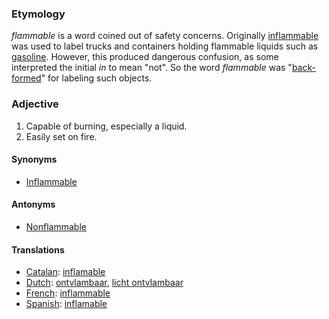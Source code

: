 ===Etymology===
''flammable'' is a word coined out of safety concerns.  Originally [[inflammable]] was used to label trucks and containers holding flammable liquids such as [[gasoline]].  However, this produced dangerous confusion, as some interpreted the initial ''in'' to mean "not".  So the word ''flammable'' was "[[back-formation|back-form]]ed" for labeling such objects.
===Adjective===
#Capable of burning, especially a liquid.
#Easily set on fire.
====Synonyms====
*[[Inflammable]]
====Antonyms====
*[[Nonflammable]]

====Translations====
*[[Catalan]]: [[inflamable]]
*[[Dutch]]: [[ontvlambaar]], [[licht ontvlambaar]]
*[[French]]: [[inflammable]]
*[[Spanish]]: [[inflamable]]